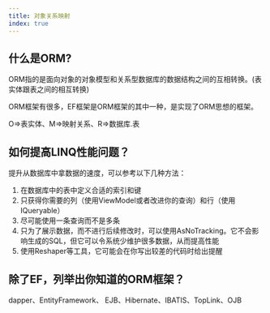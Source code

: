 ```yaml
---
title: 对象关系映射
index: true
---
```


## 什么是ORM?

ORM指的是面向对象的对象模型和关系型数据库的数据结构之间的互相转换。(表实体跟表之间的相互转换)

ORM框架有很多，EF框架是ORM框架的其中一种，是实现了ORM思想的框架。

O=>表实体、M=>映射关系、R=>数据库.表

## 如何提高LINQ性能问题？

提升从数据库中拿数据的速度，可以参考以下几种方法：

1. 在数据库中的表中定义合适的索引和键
2. 只获得你需要的列（使用ViewModel或者改进你的查询）和行（使用IQueryable）
3. 尽可能使用一条查询而不是多条
4. 只为了展示数据，而不进行后续修改时，可以使用AsNoTracking。它不会影响生成的SQL，但它可以令系统少维护很多数据，从而提高性能
5. 使用Reshaper等工具，它可能会在你写出较差的代码时给出提醒

## 除了EF，列举出你知道的ORM框架？

dapper、EntityFramework、 EJB、Hibernate、IBATIS、TopLink、OJB

